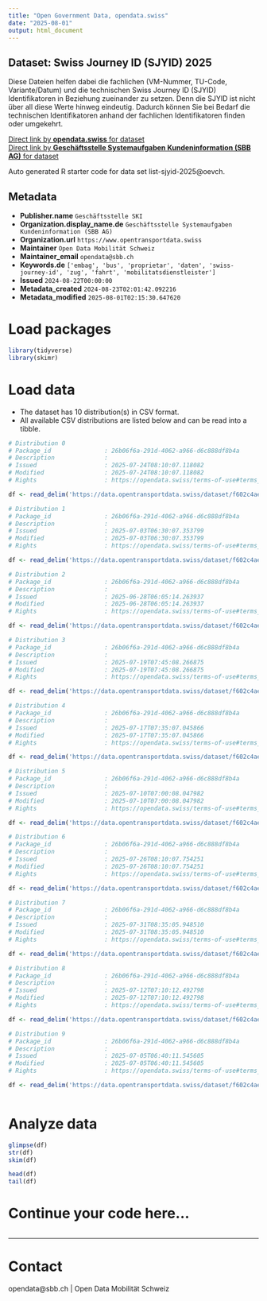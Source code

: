 ```yaml
---
title: "Open Government Data, opendata.swiss"
date: "2025-08-01"
output: html_document
---
```


## Dataset: Swiss Journey ID (SJYID) 2025

Diese Dateien helfen dabei die fachlichen (VM-Nummer, TU-Code, Variante/Datum) und die technischen Swiss Journey ID (SJYID) Identifikatoren in Beziehung zueinander zu setzen. Denn die SJYID ist nicht über all diese Werte hinweg eindeutig. Dadurch können Sie bei Bedarf die technischen Identifikatoren anhand der fachlichen Identifikatoren finden oder umgekehrt.

[Direct link by **opendata.swiss** for dataset](https://opendata.swiss/de/dataset/swiss-journey-id-sjyid-2025)<br>
[Direct link by **Geschäftsstelle Systemaufgaben Kundeninformation (SBB AG)** for dataset](https://data.opentransportdata.swiss/dataset/list-sjyid-2025)

Auto generated R starter code for data set list-sjyid-2025@oevch.

## Metadata

- **Publisher.name** `Geschäftsstelle SKI`
- **Organization.display_name.de** `Geschäftsstelle Systemaufgaben Kundeninformation (SBB AG)`
- **Organization.url** `https://www.opentransportdata.swiss`
- **Maintainer** `Open Data Mobilität Schweiz`
- **Maintainer_email** `opendata@sbb.ch`
- **Keywords.de** `['embag', 'bus', 'proprietar', 'daten', 'swiss-journey-id', 'zug', 'fahrt', 'mobilitatsdienstleister']`
- **Issued** `2024-08-22T00:00:00`
- **Metadata_created** `2024-08-23T02:01:42.092216`
- **Metadata_modified** `2025-08-01T02:15:30.647620`


# Load packages

```r

library(tidyverse)
library(skimr)

```

# Load data

-   The dataset has 10 distribution(s) in CSV format.
-   All available CSV distributions are listed below and can be read into a tibble.

```r

# Distribution 0
# Package_id               : 26b06f6a-291d-4062-a966-d6c888df8b4a
# Description              : 
# Issued                   : 2025-07-24T08:10:07.118082
# Modified                 : 2025-07-24T08:10:07.118082
# Rights                   : https://opendata.swiss/terms-of-use#terms_by

df <- read_delim('https://data.opentransportdata.swiss/dataset/f602c4ae-636c-4bd7-aa8e-0c31ba9aeea8/resource/b6d75640-5bb5-4a02-a273-67751b1c6151/download/listing-sjyid-fp-2025-202507232202.csv')

# Distribution 1
# Package_id               : 26b06f6a-291d-4062-a966-d6c888df8b4a
# Description              : 
# Issued                   : 2025-07-03T06:30:07.353799
# Modified                 : 2025-07-03T06:30:07.353799
# Rights                   : https://opendata.swiss/terms-of-use#terms_by

df <- read_delim('https://data.opentransportdata.swiss/dataset/f602c4ae-636c-4bd7-aa8e-0c31ba9aeea8/resource/e23467b7-81e6-4753-8cf7-ad3573d873a6/download/listing-sjyid-fp-2025-202507022201.csv')

# Distribution 2
# Package_id               : 26b06f6a-291d-4062-a966-d6c888df8b4a
# Description              : 
# Issued                   : 2025-06-28T06:05:14.263937
# Modified                 : 2025-06-28T06:05:14.263937
# Rights                   : https://opendata.swiss/terms-of-use#terms_by

df <- read_delim('https://data.opentransportdata.swiss/dataset/f602c4ae-636c-4bd7-aa8e-0c31ba9aeea8/resource/d11b2451-204d-402f-8944-36511d93ba3d/download/listing-sjyid-fp-2025-202506272201.csv')

# Distribution 3
# Package_id               : 26b06f6a-291d-4062-a966-d6c888df8b4a
# Description              : 
# Issued                   : 2025-07-19T07:45:08.266875
# Modified                 : 2025-07-19T07:45:08.266875
# Rights                   : https://opendata.swiss/terms-of-use#terms_by

df <- read_delim('https://data.opentransportdata.swiss/dataset/f602c4ae-636c-4bd7-aa8e-0c31ba9aeea8/resource/c9be672c-9558-455f-90fb-ad9e378e2483/download/listing-sjyid-fp-2025-202507182202.csv')

# Distribution 4
# Package_id               : 26b06f6a-291d-4062-a966-d6c888df8b4a
# Description              : 
# Issued                   : 2025-07-17T07:35:07.045866
# Modified                 : 2025-07-17T07:35:07.045866
# Rights                   : https://opendata.swiss/terms-of-use#terms_by

df <- read_delim('https://data.opentransportdata.swiss/dataset/f602c4ae-636c-4bd7-aa8e-0c31ba9aeea8/resource/50dffe05-ea30-4791-96ba-249136896313/download/listing-sjyid-fp-2025-202507162202.csv')

# Distribution 5
# Package_id               : 26b06f6a-291d-4062-a966-d6c888df8b4a
# Description              : 
# Issued                   : 2025-07-10T07:00:08.047982
# Modified                 : 2025-07-10T07:00:08.047982
# Rights                   : https://opendata.swiss/terms-of-use#terms_by

df <- read_delim('https://data.opentransportdata.swiss/dataset/f602c4ae-636c-4bd7-aa8e-0c31ba9aeea8/resource/92bee32f-c928-4e4f-94b4-6a7fb335f56c/download/listing-sjyid-fp-2025-202507092201.csv')

# Distribution 6
# Package_id               : 26b06f6a-291d-4062-a966-d6c888df8b4a
# Description              : 
# Issued                   : 2025-07-26T08:10:07.754251
# Modified                 : 2025-07-26T08:10:07.754251
# Rights                   : https://opendata.swiss/terms-of-use#terms_by

df <- read_delim('https://data.opentransportdata.swiss/dataset/f602c4ae-636c-4bd7-aa8e-0c31ba9aeea8/resource/18c48d72-fd0b-4c3a-9b5b-4859e1fa335b/download/listing-sjyid-fp-2025-202507252201.csv')

# Distribution 7
# Package_id               : 26b06f6a-291d-4062-a966-d6c888df8b4a
# Description              : 
# Issued                   : 2025-07-31T08:35:05.948510
# Modified                 : 2025-07-31T08:35:05.948510
# Rights                   : https://opendata.swiss/terms-of-use#terms_by

df <- read_delim('https://data.opentransportdata.swiss/dataset/f602c4ae-636c-4bd7-aa8e-0c31ba9aeea8/resource/fcab862d-7d43-48e5-8b14-7df9f48372e2/download/listing-sjyid-fp-2025-202507302202.csv')

# Distribution 8
# Package_id               : 26b06f6a-291d-4062-a966-d6c888df8b4a
# Description              : 
# Issued                   : 2025-07-12T07:10:12.492798
# Modified                 : 2025-07-12T07:10:12.492798
# Rights                   : https://opendata.swiss/terms-of-use#terms_by

df <- read_delim('https://data.opentransportdata.swiss/dataset/f602c4ae-636c-4bd7-aa8e-0c31ba9aeea8/resource/3f2c9991-fee6-4aca-9f1c-36cbe9bc1603/download/listing-sjyid-fp-2025-202507112201.csv')

# Distribution 9
# Package_id               : 26b06f6a-291d-4062-a966-d6c888df8b4a
# Description              : 
# Issued                   : 2025-07-05T06:40:11.545605
# Modified                 : 2025-07-05T06:40:11.545605
# Rights                   : https://opendata.swiss/terms-of-use#terms_by

df <- read_delim('https://data.opentransportdata.swiss/dataset/f602c4ae-636c-4bd7-aa8e-0c31ba9aeea8/resource/4405013b-6e91-40b6-9ed2-6adc9bd44bb5/download/listing-sjyid-fp-2025-202507042202.csv')



```

# Analyze data

```r

glimpse(df)
str(df)
skim(df)

head(df)
tail(df)

```

# Continue your code here...

```r

```

------------------------------------------------------------------------

# Contact

opendata@sbb.ch | Open Data Mobilität Schweiz
